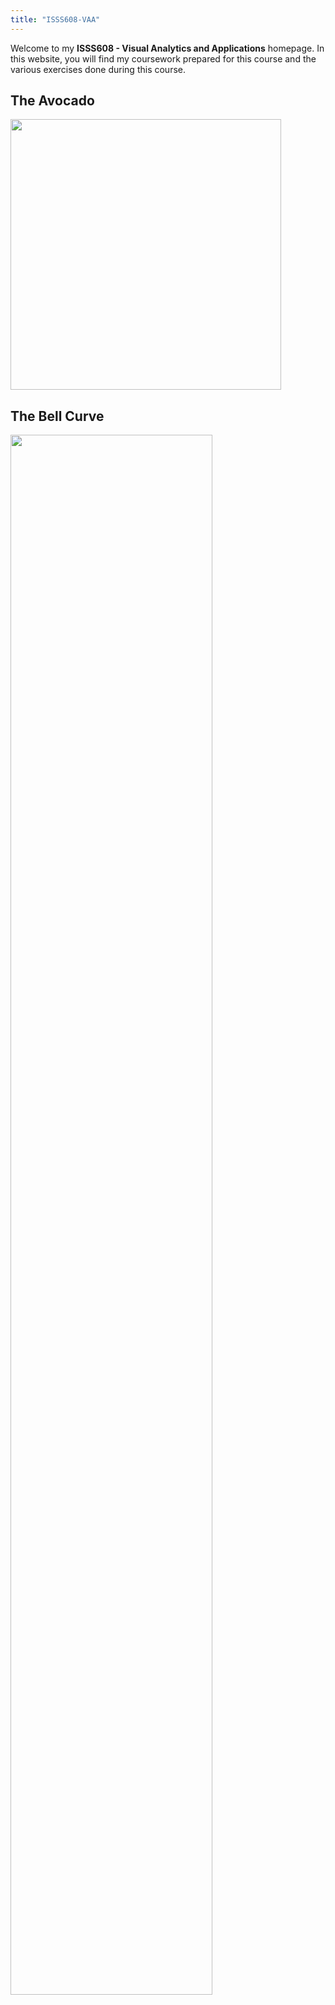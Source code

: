 ```yaml
---
title: "ISSS608-VAA"
---
```


Welcome to my **ISSS608 - Visual Analytics and Applications** homepage. In this website, you will find my coursework prepared for this course and the various exercises done during this course.

## 

::: panel-tabset
## The Avocado

![](images/clipboard-1737584593.png){fig-align="center" width="433"}

## The Bell Curve

![](bellcurve.jpg){fig-cap-location="center" fig-align="center" width="80%"}
:::
